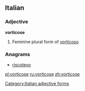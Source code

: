 ==Italian==

===Adjective===
'''vorticose''' {{f}}

# Feminine plural form of [[vorticoso]]

===Anagrams===
* [[riscotevo#Italian|riscotevo]]
[[Category:Italian adjective forms]]

[[pl:vorticose]]
[[ru:vorticose]]
[[zh:vorticose]]